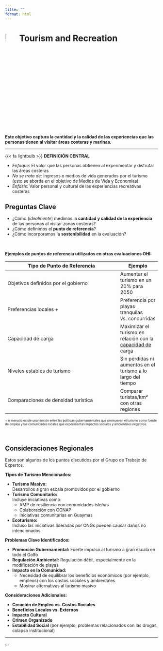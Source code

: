 ```yaml
---
title: ""
format: html
---
```


# ![](figs/tourism-and-recreation.svg){width=8% height=8%} Tourism and Recreation

**Este objetivo captura la cantidad y la calidad de las experiencias que las personas tienen al visitar áreas costeras y marinas.**

---

::: {.custom-box}

{{< fa lightbulb >}} **DEFINICIÓN CENTRAL**

- *Enfoque:* El valor que las personas obtienen al experimentar y disfrutar las áreas costeras  
- *No se trata de:* Ingresos o medios de vida generados por el turismo (esto se aborda en el objetivo de Medios de Vida y Economías)  
- *Énfasis:* Valor personal y cultural de las experiencias recreativas costeras

:::

## Preguntas Clave

- ¿Cómo (*idealmente*) medimos la **cantidad y calidad de la experiencia** de las personas al visitar zonas costeras?
- ¿Cómo definimos el **punto de referencia**?
- ¿Cómo incorporamos la **sostenibilidad** en la evaluación?

<br>
<br>
**Ejemplos de puntos de referencia utilizados en otras evaluaciones OHI:**

<div style="font-size: 0.85em;">

| Tipo de Punto de Referencia      | Ejemplo |
|----------------------------------|---------|
| Objetivos definidos por el gobierno | Aumentar el turismo en un 20% para 2050 |
| Preferencias locales +             | Preferencia por playas tranquilas vs. concurridas |
| Capacidad de carga                 | Maximizar el turismo en relación con la [capacidad de carga](https://www.mdpi.com/2071-1050/16/10/3938) |
| Niveles estables de turismo       | Sin pérdidas ni aumentos en el turismo a lo largo del tiempo |
| Comparaciones de densidad turística | Comparar turistas/km² con otras regiones |

<small>+ A menudo existe una tensión entre las políticas gubernamentales que promueven el turismo como fuente de empleo y las comunidades locales que experimentan impactos sociales y ambientales negativos.</small>

</div>

<br>

## Consideraciones Regionales

Estos son algunos de los puntos discutidos por el Grupo de Trabajo de Expertos.

**Tipos de Turismo Mencionados:**

- **Turismo Masivo:**  
  Desarrollos a gran escala promovidos por el gobierno  
- **Turismo Comunitario:**  
  Incluye iniciativas como:
  - AMP de resiliencia con comunidades isleñas  
  - Colaboración con CONAP  
  - Iniciativas comunitarias en Guaymas  
- **Ecoturismo:**  
  Incluso las iniciativas lideradas por ONGs pueden causar daños no intencionados  

**Problemas Clave Identificados:**

- **Promoción Gubernamental:** Fuerte impulso al turismo a gran escala en todo el Golfo  
- **Regulación Ambiental:** Regulación débil, especialmente en la modificación de playas  
- **Impacto en la Comunidad:**  
  - Necesidad de equilibrar los beneficios económicos (por ejemplo, empleos) con los costos sociales y ambientales  
  - Mostrar alternativas al turismo masivo  

**Consideraciones Adicionales:**

- **Creación de Empleo vs. Costos Sociales**  
- **Beneficios Locales vs. Externos**  
- **Impacto Cultural**  
- **Crimen Organizado**  
- **Estabilidad Social** (por ejemplo, problemas relacionados con las drogas, colapso institucional)

---
:::
